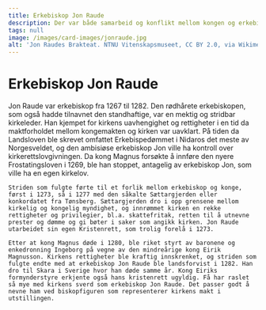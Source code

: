 ```yaml
---
title: Erkebiskop Jon Raude
description: Der var både samarbeid og konflikt mellom kongen og erkebiskopen!
tags: null
image: /images/card-images/jonraude.jpg
alt: 'Jon Raudes Brakteat. NTNU Vitenskapsmuseet, CC BY 2.0, via Wikimedia Commons'
---
```




# Erkebiskop Jon Raude

<Container stil="initial side">
    Jon Raude var erkebiskop fra 1267 til 1282. Den rødhårete erkebiskopen, som også hadde tilnavnet den standhaftige, var en mektig og stridbar kirkeleder. Han kjempet for kirkens uavhengighet og rettigheter i en tid da maktforholdet mellom kongemakten og kirken var uavklart. På tiden da Landsloven ble skrevet omfattet Erkebispedømmet i Nidaros det meste av Norgesveldet, og den ambisiøse erkebiskop Jon ville ha kontroll over kirkerettslovgivningen. Da kong Magnus forsøkte å innføre den nyere Frostatingsloven i 1269, ble han stoppet, antagelig av erkebiskop Jon, som ville ha en egen kirkelov. 
    
    Striden som fulgte førte til et forlik mellom erkebiskop og konge, først i 1273, så i 1277 med den såkalte Sættargjerden eller konkordatet fra Tønsberg. Sættargjerden dro i opp grensene mellom kirkelig og kongelig myndighet, og innrømmet kirken en rekke rettigheter og privilegier, bl.a. skattefritak, retten til å utnevne prester og dømme og gi bøter i saker som angikk kirken. Jon Raude utarbeidet sin egen Kristenrett, som trolig forelå i 1273. 
    
    Etter at kong Magnus døde i 1280, ble riket styrt av baronene og enkedronning Ingeborg på vegne av den mindreårige kong Eirik Magnusson. Kirkens rettigheter ble kraftig innskrenket, og striden som fulgte endte med at erkebiskop Jon Raude ble landsforvist i 1282. Han dro til Skara i Sverige hvor han døde samme år. Kong Eiriks formynderstyre erkjente også hans kristenrett ugyldig. Få har raslet så mye med kirkens sverd som erkebiskop Jon Raude. Det passer godt å nevne ham ved biskopfiguren som representerer kirkens makt i utstillingen.

</Container>

<Figure
    image="/images/prologen/erkebispegarden.jpg"
    title="Erkebiskopensgården i Bergen. Rekonstruksjonen av Arkikon."
    alt="Rekonstruksjon av erkebiskopensgården i Bergen."
>
</Figure>
